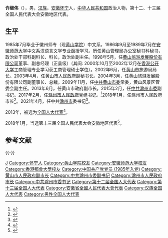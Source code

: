 '''许继伟'''（{{bd|1964年|6月||catIdx=Xu许}}），男，[[汉族|汉族]]，[[安徽|安徽]][[怀宁县|怀宁]]人，[[中华人民共和国|中华人民共和国]]政治人物，第十二、十三届全国人民代表大会安徽地区代表。

== 生平 ==
1985年7月毕业于徽州师专（现[[黄山学院|黄山学院]]）中文系，1986年9月至1989年7月在[[安徽师范大学|安徽师范大学]]中文系汉语言文学专业函授学习。历任黄山管理局办公室秘书科秘书，政治处干部科副科长、科长，政治处副主任。1998年5月，任[[黄山旅游发展股份有限公司|黄山旅游发展股份有限公司]]董事、副总经理（正县级）（其间: 2000年10月至2002年12月在[[香港公开大学|香港公开大学]]工商管理专业学习获工商管理硕士学位）。2002年6月，任[[黄山市|黄山市]]旅游局局长。2003年4月，任[[黄山市人民政府|黄山市人民政府]]副秘书长。2004年3月，任黄山旅游发展股份有限公司副董事长、总裁。2009年11月，任[[中共黄山市委|中共黄山市委]]常委，黄山风景区管委会副主任。2013年6月，任黄山市政府副市长。2015年2月，任[[中共滁州市委|中共滁州市委]]副书记。2017年2月，任[[滁州市人民政府|滁州市人民政府]]党组书记。<ref>{{cite news|title=许继伟任滁州市人民政府副市长、代理市长|url=http://ah.ifeng.com/a/20171227/6261490_0.shtml|date=2017-12-27|newspaper=凤凰网|accessdate=2017-12-27|archive-date=2017-12-27|archive-url=https://web.archive.org/web/20171227235447/http://ah.ifeng.com/a/20171227/6261490_0.shtml|dead-url=no}}</ref>2018年1月，任滁州市人民政府市长<ref>{{cite news|title=许继伟当选滁州市人民政府市长|url=http://ah.anhuinews.com/system/2018/01/10/007787252.shtml|date=2018-01-10|newspaper=中安在线|access-date=2018-01-10|archive-url=https://web.archive.org/web/20180110174751/http://ah.anhuinews.com/system/2018/01/10/007787252.shtml|archive-date=2018-01-10|dead-url=yes}}</ref>。2021年4月，任中共[[滁州市|滁州市]]委书记<ref>{{cite news|title=许继伟任滁州市委书记 吴劲任市委副书记|url=http://ah.people.com.cn/n2/2021/0403/c358266-34657897.html|date=2021-04-03|publisher=人民网|accessdate=2021-04-05}}</ref>。

2013年，被选为[[全国人大代表|全国人大代表]]<ref>{{cite news|title=全国人大代表信息-许继伟|url=http://210.82.31.1:8084/delegate/viewDelegate.action?dbid=120949|accessdate=2013-03-28|newspaper=全国人大网|archive-url=https://web.archive.org/web/20160305221446/http://www.npc.gov.cn/delegate/viewDelegate.action?dbid=120949|archive-date=2016-03-05|dead-url=yes}}</ref>。

2018年1月，当选[[第十三届全国人民代表大会|第十三届全国人民代表大会]]安徽地区代表<ref>{{cite news|url=https://www.thepaper.cn/newsDetail_forward_1971814|title=安徽出席第十三届全国人民代表大会代表名单公布，共113人|date=2018-01-27|publisher=澎湃新闻|accessdate=2018-01-28|archive-date=2018-01-28|archive-url=https://web.archive.org/web/20180128132728/https://www.thepaper.cn/newsDetail_forward_1971814|dead-url=no}}</ref>。

== 参考文献 ==
{{Reflist}}

{{-}}
{{start box}}
{{s-ppo|cpc}}
{{s-before|[[张祥安|张祥安]]}}
{{s-title|[[中国共产党滁州市委员会|中国共产党滁州市委员会]]书记|2021年4月－}}
{{s-inc}}
{{s-gov|prc}}
{{s-before|[[张祥安|张祥安]]}}
{{s-title|[[滁州市人民政府|滁州市人民政府]]市长|2017年12月－2021年4月}}
{{s-after|[[吴劲|吴劲]]}}
{{end box}}

{{Authority control}}
{{DEFAULTSORT:Xu许}}
[[Category:许姓|J]]
[[Category:怀宁人|Category:怀宁人]]
[[Category:黄山学院校友|Category:黄山学院校友]]
[[Category:安徽师范大学校友|Category:安徽师范大学校友]]
[[Category:香港都會大學校友|Category:香港都會大學校友]]
[[Category:中国共产党党员_(1985年入党)|Category:中国共产党党员 (1985年入党)]]
[[Category:黄山市人民政府副市长|Category:黄山市人民政府副市长]]
[[Category:中共滁州市委副书记|Category:中共滁州市委副书记]]
[[Category:滁州市人民政府市长|Category:滁州市人民政府市长]]
[[Category:中共滁州市委书记|Category:中共滁州市委书记]]
[[Category:第十二届全国人大代表|Category:第十二届全国人大代表]]
[[Category:第十三届全国人大代表|Category:第十三届全国人大代表]]
[[Category:安徽省全國人民代表大會代表|Category:安徽省全國人民代表大會代表]]
[[Category:汉族全国人大代表|Category:汉族全国人大代表]]
[[Category:男性全国人大代表|Category:男性全国人大代表]]